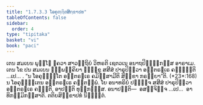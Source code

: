 ```yaml
---
title: "1.7.3.3 ໂອຄຸຓ຺ຐິຕສິກ຺ຂາປທ"
tableOfContents: false
sidebar:
  order: 4
type: "tipitaka"
basket: "vi"
book: "paci"
---
```



<DynamicBreadcrumb />

<Division number="598" book="paci">

<Paragraph number="1795" book="paci">
ເຕນ ສມເຍນ ພຸທ຺ໂຘ ຠຄວາ ສາວຕ຺ຖິຍໍ ວິຫຣຕິ ເຊຕວເນ ອນາຖປິຓ຺ຑິກສ຺ສ ອາຣາເມ. ເຕນ ໂຂ ປນ ສມເຍນ ຉພ຺ພຄ຺ຄິຍາ ຠິກ຺ຂູ ສສີສໍ ປາຣຸປິຕ຺ວາ ອນ຺ຕຣຆເຣ ຄຈ຺ຉນ຺ຕິ …ເປ… .
</Paragraph>

<Paragraph number="1796" book="paci">
<Emphasis>“ນ ໂອຄຸຓ຺ຐິໂຕ ອນ຺ຕຣຆເຣ ຄມິສ຺ສາມີຕິ ສິກ຺ຂາ ກຣຓີຍາ”</Emphasis>ຕິ. (*23*:<Emphasis>168</Emphasis>)
</Paragraph>

<Paragraph number="1797" book="paci">
ນ ໂອຄຸຓ຺ຐິເຕນ ອນ຺ຕຣຆເຣ ຄນ຺ຕພ຺ພໍ. ໂຍ ອນາທຣິຍໍ ປຏິຈ຺ຈ ສສີສໍ ປາຣຸປິຕ຺ວາ ອນ຺ຕຣຆເຣ ຄຈ຺ຉຕິ, ອາປຕ຺ຕິ ທຸກ຺ກຏສ຺ສ.
</Paragraph>

<Paragraph number="1798" book="paci">
ອນາປຕ຺ຕິ—  ອສຎ຺ຈິຈ຺ຈ …ເປ…  ອາທິກມ຺ມິກສ຺ສາຕິ.

</Paragraph>
</Division>

<Paragraph number="1799" type="center" book="paci">
ຕຕິຍສິກ຺ຂາປທໍ ນິຏ຺ຐິຕໍ.
</Paragraph>